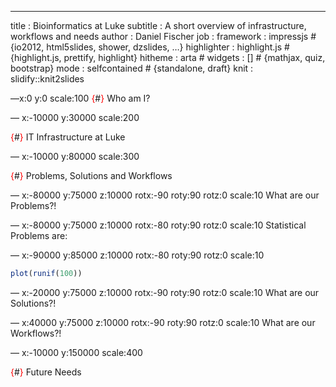 ---
title       : Bioinformatics at Luke
subtitle    : A short overview of infrastructure, workflows and needs
author      : Daniel Fischer
job         : 
framework   : impressjs        # {io2012, html5slides, shower, dzslides, ...}
highlighter : highlight.js  # {highlight.js, prettify, highlight}
hitheme     : arta      # 
widgets     : []            # {mathjax, quiz, bootstrap}
mode        : selfcontained # {standalone, draft}
knit        : slidify::knit2slides

---x:0 y:0 scale:100
<font color="red">{</font>#<font color="red">}</font> Who am I?

--- x:-10000 y:30000 scale:200

<font color="red">{</font>#<font color="red">}</font> IT Infrastructure at Luke

--- x:-10000 y:80000 scale:300

<font color="red">{</font>#<font color="red">}</font> Problems, Solutions and Workflows

--- x:-80000 y:75000 z:10000 rotx:-90 roty:90 rotz:0 scale:10
What are our Problems?!

--- x:-80000 y:75000 z:10000 rotx:-80 roty:90 rotz:0 scale:10
Statistical Problems are:

--- x:-90000 y:85000 z:10000 rotx:-80 roty:90 rotz:0 scale:10
```r
plot(runif(100))
```


--- x:-20000 y:75000 z:10000 rotx:-90 roty:90 rotz:0 scale:10
What are our Solutions?!

--- x:40000 y:75000 z:10000 rotx:-90 roty:90 rotz:0 scale:10
What are our Workflows?!


--- x:-10000 y:150000 scale:400

<font color="red">{</font>#<font color="red">}</font> Future Needs

